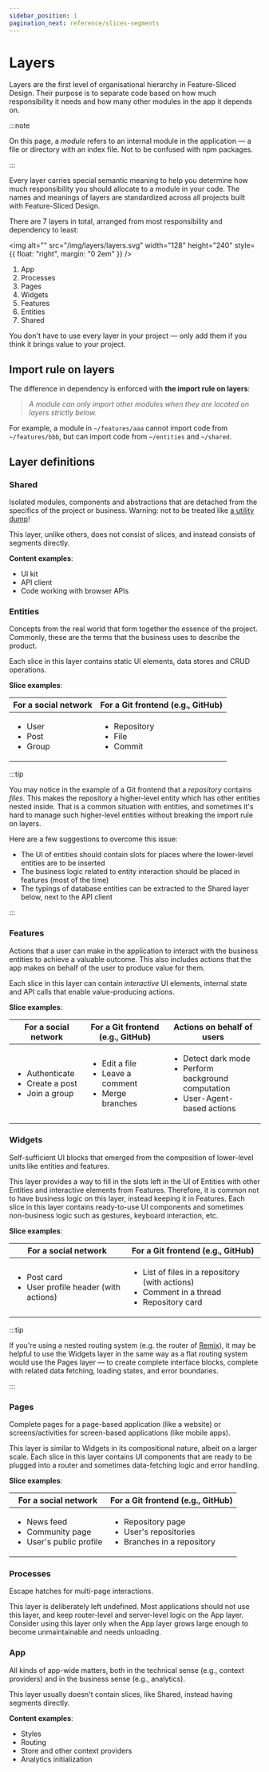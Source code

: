```yaml
---
sidebar_position: 1
pagination_next: reference/slices-segments
---
```


# Layers

Layers are the first level of organisational hierarchy in Feature-Sliced Design. Their purpose is to separate code based on how much responsibility it needs and how many other modules in the app it depends on.

:::note

On this page, a _module_ refers to an internal module in the application — a file or directory with an index file. Not to be confused with npm packages.

:::

Every layer carries special semantic meaning to help you determine how much responsibility you should allocate to a module in your code. The names and meanings of layers are standardized across all projects built with Feature-Sliced Design.

There are 7 layers in total, arranged from most responsibility and dependency to least:

<img alt="" src="/img/layers/layers.svg" width="128" height="240" style={{ float: "right", margin: "0 2em" }} />

1. App
2. Processes
3. Pages
4. Widgets
5. Features
6. Entities
7. Shared

You don't have to use every layer in your project — only add them if you think it brings value to your project.

## Import rule on layers

The difference in dependency is enforced with **the import rule on layers**:

> _A module can only import other modules when they are located on layers strictly below._

For example, a module in `~/features/aaa` cannot import code from `~/features/bbb`, but can import code from `~/entities` and `~/shared`.

## Layer definitions

### Shared

Isolated modules, components and abstractions that are detached from the specifics of the project or business.
Warning: not to be treated like [a utility dump][ext--sova-utility-dump]!

This layer, unlike others, does not consist of slices, and instead consists of segments directly.

**Content examples**:

* UI kit
* API client
* Code working with browser APIs

### Entities

Concepts from the real world that form together the essence of the project. Commonly, these are the terms that the business uses to describe the product.

Each slice in this layer contains static UI elements, data stores and CRUD operations.

**Slice examples**:

<table>
<thead><tr><th> For a social network </th><th> For a Git frontend (e.g., GitHub) </th></tr></thead>
<tbody><tr><td><ul>
<li>User</li>
<li>Post</li>
<li>Group</li>
</ul></td><td><ul>
<li>Repository</li>
<li>File</li>
<li>Commit</li>
</ul></td></tr></tbody></table>


:::tip

You may notice in the example of a Git frontend that a _repository_ contains _files_. This makes the repository a higher-level entity which has other entities nested inside. That is a common situation with entities, and sometimes it's hard to manage such higher-level entities without breaking the import rule on layers.

Here are a few suggestions to overcome this issue:
* The UI of entities should contain slots for places where the lower-level entities are to be inserted
* The business logic related to entity interaction should be placed in features (most of the time)
* The typings of database entities can be extracted to the Shared layer below, next to the API client

:::

### Features

Actions that a user can make in the application to interact with the business entities to achieve a valuable outcome. This also includes actions that the app makes on behalf of the user to produce value for them.

Each slice in this layer can contain _interactive_ UI elements, internal state and API calls that enable value-producing actions.

**Slice examples**:

<table>
<thead><tr><th> For a social network </th><th> For a Git frontend (e.g., GitHub) </th><th> Actions on behalf of users </th></tr></thead>
<tbody><tr><td><ul>
<li>Authenticate</li>
<li>Create a post</li>
<li>Join a group</li>
</ul></td><td><ul>
<li>Edit a file</li>
<li>Leave a comment</li>
<li>Merge branches</li>
</ul></td><td><ul>
<li>Detect dark mode</li>
<li>Perform background computation</li>
<li>User-Agent-based actions</li>
</ul></td></tr></tbody></table>

### Widgets

Self-sufficient UI blocks that emerged from the composition of lower-level units like entities and features.

This layer provides a way to fill in the slots left in the UI of Entities with other Entities and interactive elements from Features. Therefore, it is common not to have business logic on this layer, instead keeping it in Features. Each slice in this layer contains ready-to-use UI components and sometimes non-business logic such as gestures, keyboard interaction, etc.

**Slice examples**:

<table>
<thead><tr><th> For a social network </th><th> For a Git frontend (e.g., GitHub) </th></tr></thead>
<tbody><tr><td><ul>
<li>Post card</li>
<li>User profile header (with actions)</li>
</ul></td><td><ul>
<li>List of files in a repository (with actions)</li>
<li>Comment in a thread</li>
<li>Repository card</li>
</ul></td></tr></tbody></table>

:::tip

If you're using a nested routing system (e.g. the router of [Remix][ext--remix]), it may be helpful to use the Widgets layer in the same way as a flat routing system would use the Pages layer — to create complete interface blocks, complete with related data fetching, loading states, and error boundaries.

:::

### Pages

Complete pages for a page-based application (like a website) or screens/activities for screen-based applications (like mobile apps).

This layer is similar to Widgets in its compositional nature, albeit on a larger scale. Each slice in this layer contains UI components that are ready to be plugged into a router and sometimes data-fetching logic and error handling.

**Slice examples**:

<table>
<thead><tr><th> For a social network </th><th> For a Git frontend (e.g., GitHub) </th></tr></thead>
<tbody><tr><td><ul>
<li>News feed</li>
<li>Community page</li>
<li>User's public profile</li>
</ul></td><td><ul>
<li>Repository page</li>
<li>User's repositories</li>
<li>Branches in a repository</li>
</ul></td></tr></tbody></table>

### Processes

Escape hatches for multi-page interactions.

This layer is deliberately left undefined. Most applications should not use this layer, and keep router-level and server-level logic on the App layer. Consider using this layer only when the App layer grows large enough to become unmaintainable and needs unloading.

### App

All kinds of app-wide matters, both in the technical sense (e.g., context providers) and in the business sense (e.g., analytics).

This layer usually doesn't contain slices, like Shared, instead having segments directly.

**Content examples**:

* Styles
* Routing
* Store and other context providers
* Analytics initialization

[ext--remix]: https://remix.run
[ext--sova-utility-dump]: https://dev.to/sergeysova/why-utils-helpers-is-a-dump-45fo
